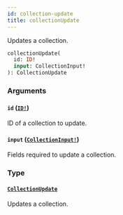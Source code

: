 ```yaml
---
id: collection-update
title: collectionUpdate
---
```


Updates a collection.

```graphql
collectionUpdate(
  id: ID!
  input: CollectionInput!
): CollectionUpdate

```

### Arguments

#### `id` ([`ID!`](/api-reference/scalars/id.mdx))

ID of a collection to update.

#### `input` ([`CollectionInput!`](/api-reference/inputs/collection-input.mdx))

Fields required to update a collection.

### Type

#### [`CollectionUpdate`](/api-reference/objects/collection-update.mdx)

Updates a collection.

